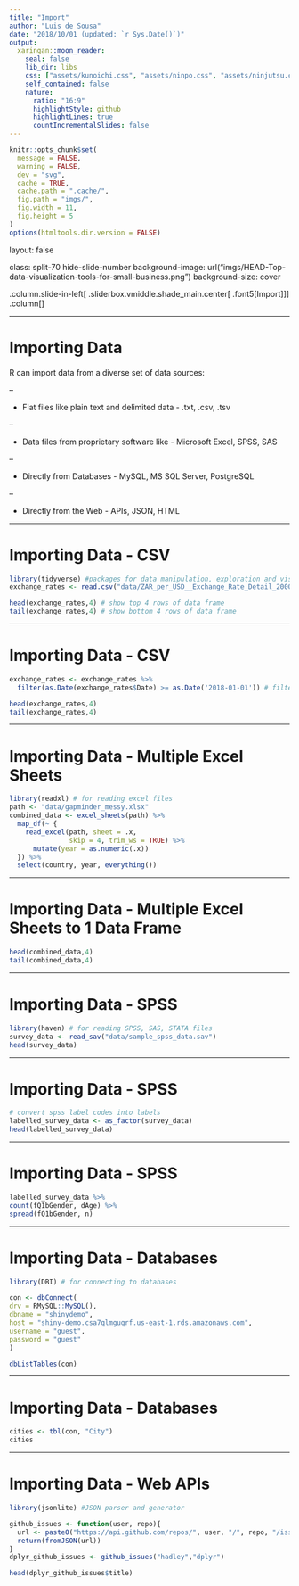 ```yaml
---
title: "Import"
author: "Luis de Sousa"
date: "2018/10/01 (updated: `r Sys.Date()`)"
output:
  xaringan::moon_reader:
    seal: false
    lib_dir: libs
    css: ["assets/kunoichi.css", "assets/ninpo.css", "assets/ninjutsu.css"]
    self_contained: false
    nature:
      ratio: "16:9"
      highlightStyle: github
      highlightLines: true
      countIncrementalSlides: false
---
```


```r
knitr::opts_chunk$set(
  message = FALSE,
  warning = FALSE,
  dev = "svg",
  cache = TRUE,
  cache.path = ".cache/",
  fig.path = "imgs/",
  fig.width = 11,
  fig.height = 5
)
options(htmltools.dir.version = FALSE)
```

layout: false

class: split-70 hide-slide-number
background-image: url("imgs/HEAD-Top-data-visualization-tools-for-small-business.png")
background-size: cover

.column.slide-in-left[
.sliderbox.vmiddle.shade_main.center[
.font5[Import]]]
.column[
]

---

# Importing Data

R can import data from a diverse set of data sources:

--

- Flat files like plain text and delimited data - .txt, .csv, .tsv

--

- Data files from proprietary software like - Microsoft Excel, SPSS, SAS

--

- Directly from Databases - MySQL, MS SQL Server, PostgreSQL

--

- Directly from the Web - APIs, JSON, HTML

---

# Importing Data - CSV

```r
library(tidyverse) #packages for data manipulation, exploration and visualization that share a common design philosophy
exchange_rates <- read.csv("data/ZAR_per_USD__Exchange_Rate_Detail_2000_to_2018-10.csv") # import all ZAR USD exchange rates from 2000 to 2018-10-08

head(exchange_rates,4) # show top 4 rows of data frame
tail(exchange_rates,4) # show bottom 4 rows of data frame
```

---

# Importing Data - CSV

```r
exchange_rates <- exchange_rates %>%
  filter(as.Date(exchange_rates$Date) >= as.Date('2018-01-01')) # filter for 2018 exchange rates

head(exchange_rates,4)
tail(exchange_rates,4)
```

---

# Importing Data - Multiple Excel Sheets

```r
library(readxl) # for reading excel files
path <- "data/gapminder_messy.xlsx"
combined_data <- excel_sheets(path) %>% 
  map_df(~ {
    read_excel(path, sheet = .x, 
               skip = 4, trim_ws = TRUE) %>% 
      mutate(year = as.numeric(.x))
  }) %>% 
  select(country, year, everything())
```

---

# Importing Data - Multiple Excel Sheets to 1 Data Frame

```r
head(combined_data,4)
tail(combined_data,4)
```

---

# Importing Data - SPSS

```r
library(haven) # for reading SPSS, SAS, STATA files
survey_data <- read_sav("data/sample_spss_data.sav")
head(survey_data)
```

---

# Importing Data - SPSS

```r
# convert spss label codes into labels
labelled_survey_data <- as_factor(survey_data)
head(labelled_survey_data)
```

---

# Importing Data - SPSS

```r
labelled_survey_data %>% 
count(fQ1bGender, dAge) %>% 
spread(fQ1bGender, n)
```

---

# Importing Data - Databases

```r
library(DBI) # for connecting to databases

con <- dbConnect(
drv = RMySQL::MySQL(),
dbname = "shinydemo",
host = "shiny-demo.csa7qlmguqrf.us-east-1.rds.amazonaws.com",
username = "guest",
password = "guest"
)

dbListTables(con)
```

---

# Importing Data - Databases

```r

cities <- tbl(con, "City")
cities
```


---

# Importing Data - Web APIs

```r
library(jsonlite) #JSON parser and generator

github_issues <- function(user, repo){
  url <- paste0("https://api.github.com/repos/", user, "/", repo, "/issues")
  return(fromJSON(url))
}
dplyr_github_issues <- github_issues("hadley","dplyr")

head(dplyr_github_issues$title)
```
